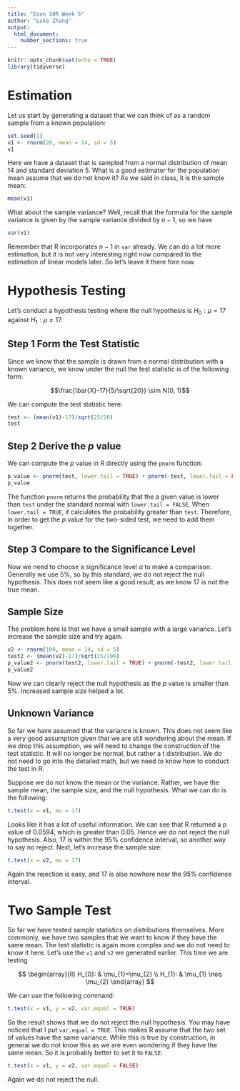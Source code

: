 ```yaml
---
title: "Econ 10R Week 5"
author: "Luke Zhang"
output:
  html_document:
    number_sections: true
---
```


```r
knitr::opts_chunk$set(echo = TRUE)
library(tidyverse)
```

# Estimation

Let us start by generating a dataset that we can think of as a random sample from a known population:

```r
set.seed(1)
v1 <- rnorm(20, mean = 14, sd = 5)
v1
```

Here we have a dataset that is sampled from a normal distribution of mean 14 and standard deviation 5. What is a good estimator for the population mean assume that we do not know it? As we said in class, it is the sample mean:

```r
mean(v1)
```

What about the sample variance? Well, recall that the formula for the sample variance is given by the sample variance divided by $n-1$, so we have

```r
var(v1)
```

Remember that R incorporates $n-1$ in `var` already. We can do a lot more estimation, but it is not very interesting right now compared to the estimation of linear models later. So let's leave it there fore now.

# Hypothesis Testing

Let's conduct a hypothesis testing where the null hypothesis is $H_0: \mu=17$ against $H_1: \mu \neq 17$.

## Step 1 Form the Test Statistic

Since we know that the sample is drawn from a normal distribution with a known variance, we know under the null the test statistic is of the following form:

$$\frac{\bar{X}-17}{5/\sqrt{20}} \sim N(0, 1)$$

We can compute the test statistic here:

```r
test <- (mean(v1)-17)/sqrt(25/20)
test
```


## Step 2 Derive the $p$ value

We can compute the $p$ value in R directly using the `pnorm` function:

```r
p_value <- pnorm(test, lower.tail = TRUE) + pnorm(-test, lower.tail = FALSE)
p_value
```

The function `pnorm` returns the probability that the a given value is lower than `test` under the standard normal with `lower.tail = FALSE`. When `lower.tail = TRUE`, it calculates the probability greater than `test`. Therefore, in order to get the $p$ value for the two-sided test, we need to add them together.

## Step 3 Compare to the Significance Level

Now we need to choose a significance level $\alpha$ to make a comparison. Generally we use 5%, so by this standard, we do not reject the null hypothesis. This does not seem like a good result, as we know 17 is not the true mean.

## Sample Size

The problem here is that we have a small sample with a large variance. Let's increase the sample size and try again:

```r
v2 <- rnorm(100, mean = 14, sd = 5)
test2 <- (mean(v2)-17)/sqrt(25/100)
p_value2 <- pnorm(test2, lower.tail = TRUE) + pnorm(-test2, lower.tail = FALSE)
p_value2
```

Now we can clearly reject the null hypothesis as the $p$ value is smaller than 5%. Increased sample size helped a lot.

## Unknown Variance

So far we have assumed that the variance is known. This does not seem like a very good assumption given that we are still wondering about the mean. If we drop this assumption, we will need to change the construction of the test statistic. It will no longer be normal, but rather a t distribution. We do not need to go into the detailed math, but we need to know how to conduct the test in R.

Suppose we do not know the mean or the variance. Rather, we have the sample mean, the sample size, and the null hypothesis. What we can do is the following:

```r
t.test(x = v1, mu = 17)
```

Looks like it has a lot of useful information. We can see that R returned a $p$ value of 0.0594, which is greater than 0.05. Hence we do not reject the null hypothesis. Also, 17 is within the 95% confidence interval, so another way to say no reject. Next, let's increase the sample size:

```r
t.test(x = v2, mu = 17)
```

Again the rejection is easy, and 17 is also nowhere near the 95% confidence interval.

# Two Sample Test

So far we have tested sample statistics on distributions themselves. More commonly, we have two samples that we want to know if they have the same mean. The test statistic is again more complex and we do not need to know it here. Let's use the `v1` and `v2` we generated earlier. This time we are testing

$$
\begin{array}{ll}
H_{0}: & \mu_{1}=\mu_{2} \\
H_{1}: & \mu_{1} \neq \mu_{2}
\end{array}
$$

We can use the following command:

```r
t.test(x = v1, y = v2, var.equal = TRUE)
```

So the result shows that we do not reject the null hypothesis. You may have noticed that I put `var.equal = TRUE`. This makes R assume that the two set of values have the same variance. While this is true by construction, in general we do not know this as we are even wondering if they have the same mean. So it is probably better to set it to `FALSE`:

```r
t.test(x = v1, y = v2, var.equal = FALSE)
```

Again we do not reject the null.